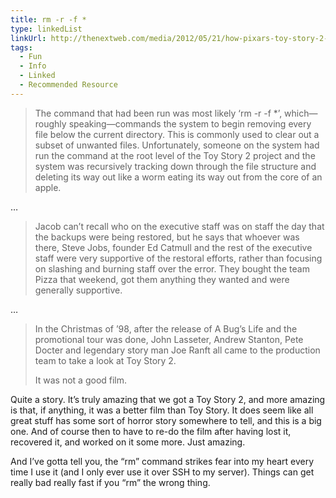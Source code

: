 ```yaml
---
title: rm -r -f *
type: linkedList
linkUrl: http://thenextweb.com/media/2012/05/21/how-pixars-toy-story-2-was-deleted-twice-once-by-technology-and-again-for-its-own-good/
tags:
  - Fun
  - Info
  - Linked
  - Recommended Resource
---
```


> The command that had been run was most likely ‘rm -r -f \*’, which—roughly speaking—commands the system to begin removing every file below the current directory. This is commonly used to clear out a subset of unwanted files. Unfortunately, someone on the system had run the command at the root level of the Toy Story 2 project and the system was recursively tracking down through the file structure and deleting its way out like a worm eating its way out from the core of an apple.

…

> Jacob can’t recall who on the executive staff was on staff the day that the backups were being restored, but he says that whoever was there, Steve Jobs, founder Ed Catmull and the rest of the executive staff were very supportive of the restoral efforts, rather than focusing on slashing and burning staff over the error. They bought the team Pizza that weekend, got them anything they wanted and were generally supportive.

…

> In the Christmas of ’98, after the release of A Bug’s Life and the promotional tour was done, John Lasseter, Andrew Stanton, Pete Docter and legendary story man Joe Ranft all came to the production team to take a look at Toy Story 2.
> 
> It was not a good film.

Quite a story. It’s truly amazing that we got a Toy Story 2, and more amazing is that, if anything, it was a better film than Toy Story. It does seem like all great stuff has some sort of horror story somewhere to tell, and this is a big one. And of course then to have to re-do the film after having lost it, recovered it, and worked on it some more. Just amazing.

And I’ve gotta tell you, the “rm” command strikes fear into my heart every time I use it (and I only ever use it over SSH to my server). Things can get really bad really fast if you “rm” the wrong thing.
